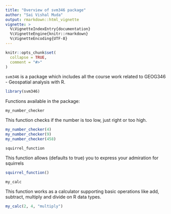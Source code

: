 ```yaml
---
title: "Overview of svm346 package"
author: "Sai Vishal Muda"
output: rmarkdown::html_vignette
vignette: >
  %\VignetteIndexEntry{documentation}
  %\VignetteEngine{knitr::rmarkdown}
  %\VignetteEncoding{UTF-8}
---
```


```r
knitr::opts_chunk$set(
  collapse = TRUE,
  comment = "#>"
)
```

`svm346` is a package which includes all the course work related to GEOG346 - Geospatial analysis with R.

```r
library(svm346)
```

Functions available in the package:

`my_number_checker`

This function checks if the number is too low, just right or too high.



```r
my_number_checker(4)
my_number_checker(9)
my_number_checker(458)
```

`squirrel_function`

This function allows (defaults to true) you to express your admiration for squirrels 

```r


squirrel_function()
```

`my_calc`

This function works as a calculator supporting basic operations like add, subtract, multiply
and divide on R data types.

```r

my_calc(2, 4, "multiply")

```
